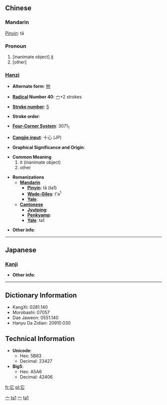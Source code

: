 {{zh-hanzi|{{zh-lookup|它}}}}
==Chinese==
===Mandarin===
[[Pinyin]]: tā
===Pronoun===

# [inanimate object] [[it]]
# [other]

===[[Hanzi]]===
* '''Alternate form''': [[牠]]

* '''[[Wiktionary:Chinese radical index| Radical]] Number 40''': [[Wiktionary:Chinese radical index 宀|宀]]+2 strokes

* '''[[Wiktionary:Chinese total strokes index|Stroke number]]''': [[Wiktionary:Chinese total strokes index 5|5]]

* '''Stroke order''': 

* '''[[Wiktionary:Chinese four corner index|Four-Corner System]]''': 3071<sub>1</sub>

* '''[[Wiktionary:Chinese Cangjie index|Cangjie input]]''': 十心 (JP)

* '''Graphical Significance and Origin''': 

* '''Common Meaning'''
*#it (inanimate object)
*# other

* '''Romanizations'''
** '''[[Mandarin]]'''
*** '''[[Pinyin]]''': tā (ta1)
*** '''[[Wade-Giles]]''': t'a<sup>1</sup>
*** '''[[Yale]]''': 
** '''[[Cantonese]]'''
*** '''[[Jyutping]]''':
*** '''[[Penkyamp]]''': 
*** '''[[Yale]]''': ta1

* '''Other info''': 

----

==Japanese==
===[[Kanji]]===
{{kanji|on readings=[[た]] (ta), [[しゃ]] (sha)
|kun readings=[[へび]] (hebi)
}}

* '''Other info''':  

----

== Dictionary Information ==

* KangXi: 0281.140
* Morobashi: 07057
* Dae Jaweon: 0551.140
* Hanyu Da Zidian: 20910.030

== Technical Information ==

* '''Unicode''':
** Hex: 5B83
** Decimal: 23427
* '''Big5''':
** Hex: A5A6
** Decimal: 42406

[[Category:zh-tw:Pronouns|宀]]
[[Category:zh-cn:Pronouns|ta1]]
[[Category:zh-tw:Beginning Mandarin|宀]]
[[Category:zh-cn:Beginning Mandarin|ta1]]

[[fr:它]]
[[pl:它]]